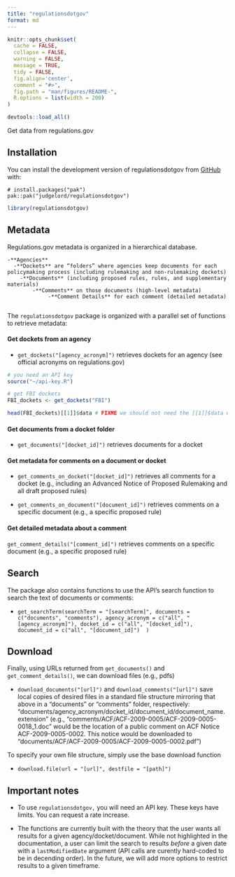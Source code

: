 ```yaml
---
title: "regulationsdotgov"
format: md
---
```


<!-- README.md is generated from README.Rmd. Please edit that file -->

```r
knitr::opts_chunk$set(
  cache = FALSE,
  collapse = FALSE,
  warning = FALSE,
  message = TRUE,
  tidy = FALSE,
  fig.align='center',
  comment = "#>",
  fig.path = "man/figures/README-",
  R.options = list(width = 200)
)

devtools::load_all()
```

Get data from regulations.gov

<!-- badges: start -->
<!-- badges: end -->

## Installation

You can install the development version of regulationsdotgov from [GitHub](https://github.com/) with:

```
# install.packages("pak")
pak::pak("judgelord/regulationsdotgov")
```

```r
library(regulationsdotgov)
```


## Metadata

Regulations.gov metadata is organized in a hierarchical database.

~~~~~~~
-**Agencies** 
  -**Dockets** are “folders” where agencies keep documents for each policymaking process (including rulemaking and non-rulemaking dockets)
    -**Documents** (including proposed rules, rules, and supplementary materials)
        -**Comments** on those documents (high-level metadata)
             -**Comment Details** for each comment (detailed metadata)
                    
~~~~~~~

The `regulationsdotgov` package is organized with a parallel set of functions to retrieve metadata: 

#### Get dockets from an agency

- `get_dockets("[agency_acronym]")` retrieves dockets for an agency (see official acronyms on regulations.gov)

```r
# you need an API key
source("~/api-key.R")

# get FBI dockets
FBI_dockets <- get_dockets("FBI")

head(FBI_dockets)[[1]]$data # FIXME we should not need the [[1]]$data when this no longer returns a list
```

#### Get documents from a docket folder

- `get_documents("[docket_id]")` retrieves documents for a docket 

#### Get metadata for comments on a document or docket

- `get_comments_on_docket("[docket_id]")` retrieves all comments for a docket (e.g., including an Advanced Notice of Proposed Rulemaking and all draft proposed rules)

- `get_comments_on_document("[document_id]")` retrieves comments on a specific document (e.g., a specific proposed rule)

#### Get detailed metadata about a comment 

`get_comment_details("[comment_id]")` retrieves comments on a specific document (e.g., a specific proposed rule)

## Search

The package also contains functions to use the API's search function to search the text of documents or comments: 

- `get_searchTerm(searchTerm = "[searchTerm]", documents = c("documents", "comments"), agency_acronym = c("all", "[agency_acronym]"), docket_id = c("all", "[docket_id]"), document_id = c("all", "[document_id]")  )` 
 
## Download

Finally, using URLs returned from `get_documents()` and `get_comment_details()`, we can download files  (e.g., pdfs)

- `download_documents("[url]")` and `download_comments("[url]")` save local copies of desired files in a standard file structure mirroring that above in a "documents" or "comments" folder, respectively: "documents/agency_acronym/docket_id/document_id/document_name.extension"  (e.g., "comments/ACF/ACF-2009-0005/ACF-2009-0005-0018_1.doc" would be the location of a public comment on ACF Notice ACF-2009-0005-0002. This notice would be downloaded to "documents/ACF/ACF-2009-0005/ACF-2009-0005-0002.pdf")

To specify your own file structure, simply use the base download function 

- `download.file(url = "[url]", destfile = "[path]")` 


## Important notes 

- To use `regulationsdotgov,` you will need an API key. These keys have limits. You can request a rate increase. 

- The functions are currently built with the theory that the user wants all results for a given agency/docket/document. While not highlighted in the documentation, a user can limit the search to results *before* a given date with a `lastModifiedDate` argument (API calls are curently hard-coded to be in decending order). In the future, we will add more options to restrict results to a given timeframe. 



